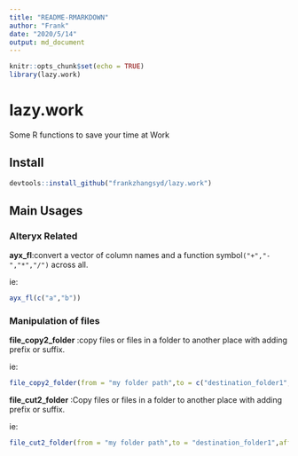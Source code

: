 ```yaml
---
title: "README-RMARKDOWN"
author: "Frank"
date: "2020/5/14"
output: md_document
---
```


```r
knitr::opts_chunk$set(echo = TRUE)
library(lazy.work)
```

# lazy.work
Some R functions to save your time at Work

## Install

```r
devtools::install_github("frankzhangsyd/lazy.work")
```

## Main Usages

### Alteryx Related

**ayx_fl**:convert a vector of column names and a function symbol`("+","-","*","/")` across all.

ie: 

```r
ayx_fl(c("a","b"))

```

### Manipulation of files

**file_copy2_folder** :copy files or files in a folder to another place with adding prefix or suffix.

ie:

```r
file_copy2_folder(from = "my folder path",to = c("destination_folder1","destination_folder2"),affix_type = "prefix",affix = "Prefix_",from_is_folder = TRUE)

```

**file_cut2_folder** :Copy files or files in a folder to another place with adding prefix or suffix.

ie:

```r
file_cut2_folder(from = "my folder path",to = "destination_folder1",affix_type = "prefix",affix = "Prefix_",from_is_folder = TRUE)

```

